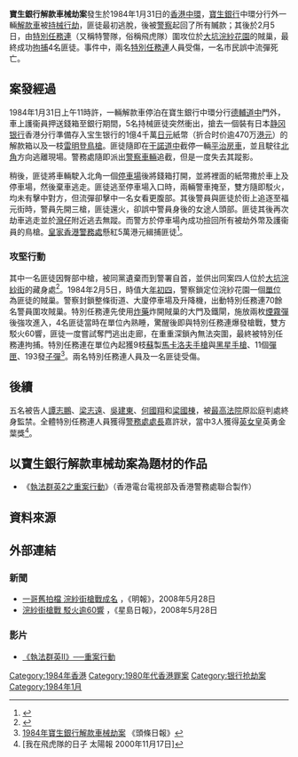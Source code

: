 '''寶生銀行解款車械劫案'''發生於1984年1月31日的[[香港|香港]][[中環|中環]]，[[寶生銀行|寶生銀行]]中環分行外一輛[[解款車|解款車]]被[[持械行劫|持械行劫]]，匪徒最初逃脫，後被[[警察|警察]]起回了所有贓款；其後於2月5日，由[[特別任務連|特別任務連]]（又稱特警隊，俗稱飛虎隊）圍攻位於[[大坑_(香港)|大坑]][[浣紗花園|浣紗花園]]的賊巢，最終成功[[拘捕|拘捕]]4名匪徒。事件中，兩名[[特別任務連|特別任務連]]人員受傷，一名市民誤中流彈死亡。

==案發經過==
1984年1月31日上午11時許，一輛解款車停泊在寶生銀行中環分行[[德輔道中|德輔道中]]門外，車上護衞員押送錢箱至銀行期間，5名持械匪徒突然衝出，搶去一個裝有日本[[静冈银行|静冈银行]]香港分行準備存入宝生银行的1億4千萬[[日元|日元]]紙幣（折合时价逾470万[[港元|港元]]）的解款箱以及一枝[[雷明登武器公司|雷明登]][[鳥槍|鳥槍]]。匪徒隨即在[[干諾道中|干諾道中]]截停一輛[[平治|平治]][[房車|房車]]，並且駛往[[北角|北角]]方向逃離現場。警務處隨即派出[[警察車輛|警察車輛]]追截，但是一度失去其蹤影。

稍後，匪徒將車輛駛入北角一個[[停車場|停車場]]後將錢箱打開，並將裡面的紙幣撒於車上及停車場，然後棄車逃走。匪徒逃至停車場入口時，兩輛警車掩至，雙方隨即駁火，均未有擊中對方，但流彈卻擊中一名女看更腹部。其後警員與匪徒於街上追逐至福元街時，警員先開三槍，匪徒還火，卻誤中警員身後的女途人頭部。匪徒其後再次劫車逃走並於[[灣仔|灣仔]]附近逃去無蹤。而警方於停車場內成功撿回所有被劫外幣及護衞員的鳥槍。[[皇家香港警務處|皇家香港警務處]]懸紅5萬港元緝捕匪徒<ref>{{Cite news|url=http://hk.on.cc/hk/bkn/cnt/news/20170205/bkn-20170205060033405-0205_00822_001.html|title=東網光影︰1984年寶生銀行解款車械劫案|last=|first=|date=|work=|newspaper=on.cc東網|accessdate=2017-03-31|archive-date=2020-06-28|archive-url=https://web.archive.org/web/20200628235306/http://hk.on.cc/hk/bkn/cnt/news/20170205/bkn-20170205060033405-0205_00822_001.html|dead-url=no}}</ref>。

===攻堅行動===
其中一名匪徒因臀部中槍，被同黨遺棄而到警署自首，並供出同案四人位於[[大坑_(香港)|大坑]][[浣紗街|浣紗街]]的藏身處<ref>{{Cite web|url=http://hk.apple.nextmedia.com/news/art/20140625/18775687|title=參與寶生劫案囚終身|accessdate=2017-03-31|work=Apple Daily 蘋果日報|archive-date=2017-09-30|archive-url=https://web.archive.org/web/20170930190030/http://hk.apple.nextmedia.com/news/art/20140625/18775687|dead-url=no}}</ref>。1984年2月5日，時值大[[年初四|年初四]]，警察鎖定位浣紗花園一個[[單位|單位]]為匪徒的賊巢。警察封鎖整條街道、大廈停車場及升降機，出動特別任務連70餘名警員圍攻賊巢。特別任務連先使用[[炸藥|炸藥]]炸開賊巢的大門及鐵閘，施放兩枚[[煙霧彈|煙霧彈]]後強攻進入，4名匪徒當時在單位內熟睡，驚醒後即與特別任務連爆發槍戰，雙方駁火60響，匪徒一度嘗試奪門逃出走廊，在重重深鎖內無法突圍，最終被特別任務連拘捕。特別任務連在單位內起獲9枝[[蘇聯|蘇]]製[[馬卡洛夫手槍|馬卡洛夫手槍]]與[[54式手枪|黑星手槍]]、11個[[彈匣|彈匣]]、193發[[子彈|子彈]]<ref>[http://news.stheadline.com/figure/index_r.asp?id=312 1984年寶生銀行解款車械劫案] {{Wayback|url=http://news.stheadline.com/figure/index_r.asp?id=312 |date=20160809014443 }} 《頭條日報》</ref>。兩名特別任務連人員及一名匪徒受傷。

==後續==
五名被告人[[譚志鵬|譚志鵬]]、[[梁志遠|梁志遠]]、[[吳建東|吳建東]]、[[何國翔|何國翔]]和[[梁國棟|梁國棟]]，被[[最高法院|最高法院]]原訟庭判處終身監禁。全體特別任務連人員獲得[[警務處處長|警務處處長]]嘉許狀，當中3人獲得[[伊丽莎白二世|英女皇]]英勇金葉獎<ref>[我在飛虎隊的日子 太陽報 2000年11月17日]</ref>。

==以寶生銀行解款車械劫案為題材的作品==
*《[[執法群英2之重案行動|執法群英2之重案行動]]》（香港電台電視部及香港警務處聯合製作）

==資料來源==
<div class="references-small">
<references />
</div>

==外部連結==
===新聞===
*[http://hk.news.yahoo.com/080527/12/2uq6z.html 一哥舊拍檔 浣紗街槍戰成名] {{Wayback|url=http://hk.news.yahoo.com/080527/12/2uq6z.html |date=20080531005246 }}，《明報》，2008年5月28日
*[http://hk.news.yahoo.com/080527/60/2uqht.html 浣紗街槍戰 駁火逾60響] {{Wayback|url=http://hk.news.yahoo.com/080527/60/2uqht.html |date=20080530002917 }}，《星島日報》，2008年5月28日

===影片===
*[http://www.youtube.com/watch?v=nQk2VAG4KiM 《執法群英Ⅱ》──重案行動] {{Wayback|url=http://www.youtube.com/watch?v=nQk2VAG4KiM |date=20190630220018 }} 

[[Category:1984年香港|Category:1984年香港]]
[[Category:1980年代香港罪案|Category:1980年代香港罪案]]
[[Category:银行抢劫案|Category:银行抢劫案]]
[[Category:1984年1月|Category:1984年1月]]